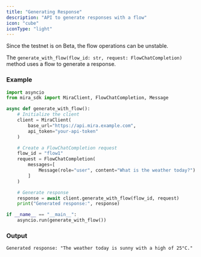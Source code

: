 ```yaml
---
title: "Generating Response"
description: "API to generate responses with a flow"
icon: "cube"
iconType: "light"
---
```


<Note>Since the testnet is on Beta, the flow operations can be unstable.</Note>

The `generate_with_flow(flow_id: str, request: FlowChatCompletion)` method uses a flow to generate a response.

### Example

```python Python
import asyncio
from mira_sdk import MiraClient, FlowChatCompletion, Message

async def generate_with_flow():
    # Initialize the client
    client = MiraClient(
        base_url="https://api.mira.example.com",
        api_token="your-api-token"
    )

    # Create a FlowChatCompletion request
    flow_id = "flow1"
    request = FlowChatCompletion(
        messages=[
            Message(role="user", content="What is the weather today?")
        ]
    )

    # Generate response
    response = await client.generate_with_flow(flow_id, request)
    print("Generated response:", response)

if __name__ == "__main__":
    asyncio.run(generate_with_flow())
```

### Output

```plaintext
Generated response: "The weather today is sunny with a high of 25°C."
```